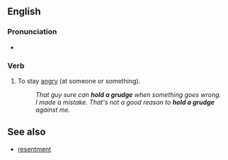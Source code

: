 ==English==

===Pronunciation===
* {{audio|en|en-au-hold a grudge.ogg|Audio (AU)}}

===Verb===
{{en-verb|head=[[hold]] [[a]] [[grudge]] (against)|holds a grudge|holding a grudge|held a grudge}}

# {{lb|en|idiomatic}} To stay [[angry]] (at someone or something).
#: ''That guy sure can '''hold a grudge''' when something goes wrong.''
#: ''I made a mistake. That's not a good reason to '''hold a grudge''' against me.''

==See also==

* [[resentment]]